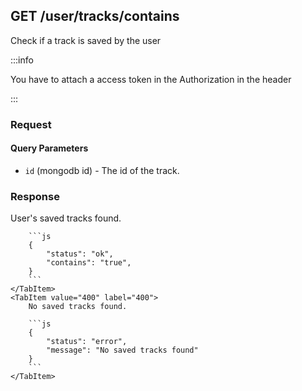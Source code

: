 
## GET /user/tracks/contains

Check if a track is saved by the user

:::info

You have to attach a access token in the Authorization in the header

:::

### Request

#### Query Parameters

-   `id` (mongodb id) - The id of the track.

### Response

<Tabs>
  	<TabItem value="200" label="200" default>
        User's saved tracks found.

        ```js
        {
            "status": "ok",
            "contains": "true",
        }
        ```
    </TabItem>
    <TabItem value="400" label="400">
        No saved tracks found.

        ```js
        {
            "status": "error",
            "message": "No saved tracks found"
        }
        ```
    </TabItem>

</Tabs>
